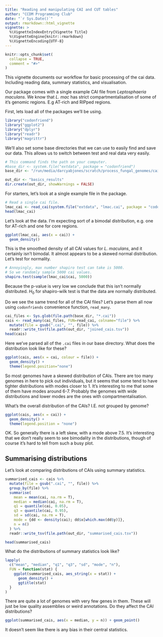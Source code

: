 ```yaml
---
title: "Reading and manipulating CAI and CUT tables"
author: "CCDM Programming Club"
date: "`r Sys.Date()`"
output: rmarkdown::html_vignette
vignette: >
  %\VignetteIndexEntry{Vignette Title}
  %\VignetteEngine{knitr::rmarkdown}
  %\VignetteEncoding{UTF-8}
---
```


```r
knitr::opts_chunk$set(
  collapse = TRUE,
  comment = "#>"
)
```

This vignette documents our workflow for basic processing of the cai data.
Including reading data, summary statistics, and visualisation.

Our package comes with a single example CAI file from _Leptosphaeria maculans_.
We know that _L. mac_ has strict compartmentalisation of some of it's genomic regions.
E.g AT-rich and RIPped regions.

First, lets load all of the packages we'll be using.

```r
library("codonfriend")
library("ggplot2")
library("dplyr")
library("readr")
library("magrittr")
```

We'll also set some base directories that we can use to easily find and save our data.
This allows us to switch between test and real data very easily.


```r
# This command finds the path on your computer.
#base_dir <- system.file("extdata", package = "codonfriend")
base_dir <- "/run/media/darcyabjones/scratch/process_fungal_genomes/cais"

out_dir <- "basics_results"
dir.create(out_dir, showWarnings = FALSE)
```

For starters, let's look at a single example file in the package.

```r
# Read a single cai file.
lmac_cai <- read_cai(system.file("extdata", "lmac.cai", package = "codonfriend"))
head(lmac_cai)
```

Let's look at the data.
I'm expecting sort of a bimodal distribution, e.g. one for AT-rich and one for core regions.

```r
ggplot(lmac_cai, aes(x = cai)) +
  geom_density()
```

This is the smoothed density of all CAI values for _L. maculans_, and it certainly isn't bimodal.
It almost appears to be a skewed normal distribution.
Let's test for normality.

```r
# Annoyingly, max number shapiro test can take is 5000.
# So we randomly sample 5000 cai values.
shapiro.test(sample(lmac_cai$cai, 5000))
```

Because the p-value is very low we conclude that this isn't normally distributed.
$H_0$ for shapiro-wilk test is that the data are normally distributed.

Do we see the same trend for all of the CAI files?
Let's parse them all now using `codonfriends` convenience function, `read_many`.

```r
cai_files <- Sys.glob(file.path(base_dir, "*.cai"))
cais <- read_many(cai_files, FUN=read_cai, colname="file") %>%
  mutate(file = gsub(".cai", "", file)) %>%
  readr::write_tsv(file.path(out_dir, "joined_cais.tsv"))
head(cais)
```

Here we've parsed all of the `.cai` files in our base directory.
What does the distribution look like for these?

```r
ggplot(cais, aes(x = cai, colour = file)) +
  geom_density() +
  theme(legend.position="none")
```


So most genomes have a skewed distribution of CAIs.
There are too many genomes in here to pick out individuals, but it seems that some tend to have tighter distributions with modes closer to 1.
It's interesting to me that some of them have modes around 6-7.
Probably the genomes with wide distributions and lower modes are the ones with compartmentalisation.

What's the overall distribution of the CAIs?
I.E. not grouped by genome?

```r
ggplot(cais, aes(x = cai)) +
  geom_density() +
  theme(legend.position = "none")
```

OK. So generally there is a left skew, with a mode above 7.5.
It's interesting that we don't really seem to see bimodality in the distributions, though of course it's hard to tell from such a busy plot.


## Summarising distributions

Let's look at comparing distributions of CAIs using summary statistics.

```r
summarised_cais <- cais %>%
  mutate(file = gsub(".cai", "", file)) %>%
  group_by(file) %>%
  summarise(
    mean = mean(cai, na.rm = T),
    median = median(cai, na.rm = T),
    q1 = quantile(cai, 0.05),
    q3 = quantile(cai, 0.95),
    sd = sd(cai, na.rm = T),
    mode = {dd <- density(cai); dd$x[which.max(dd$y)]},
    n = n()
  ) %>%
  readr::write_tsv(file.path(out_dir, "summarised_cais.tsv"))

head(summarised_cais)
```

What do the distributions of summary statistics look like?

```r
lapply(
  c("mean", "median", "q1", "q3", "sd", "mode", "n"),
  FUN = function(stat) {
    ggplot(summarised_cais, aes_string(x = stat)) +
      geom_density() +
      ggtitle(stat)
  }
)
```


There are quite a lot of genomes with very few genes in them.
These will just be low quality assemblies or weird annotations.
Do they affect the CAI distributions?

```r
ggplot(summarised_cais, aes(x = median, y = n)) + geom_point()
```

It doesn't seem like there is any bias in their central statistics.